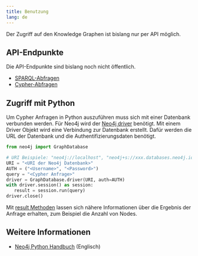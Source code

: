 ```yaml
---
title: Benutzung
lang: de
---
```


Der Zugriff auf den Knowledge Graphen ist bislang nur per API möglich.

## API-Endpunkte

Die API-Endpunkte sind bislang noch nicht öffentlich.

- [SPARQL-Abfragen](sparql.qmd)
- [Cypher-Abfragen](cypher.qmd)

## Zugriff mit Python

Um Cypher Anfragen in Python auszuführen muss sich mit einer Datenbank verbunden werden. Für Neo4j wird der [Neo4j driver](https://pypi.org/project/neo4j/) benötigt.  Mit einem Driver Objekt wird eine Verbindung zur Datenbank erstellt. Dafür werden die URL der Datenbank und die Authentifizierungsdaten benötigt.

```python
from neo4j import GraphDatabase

# URI Beispiele: "neo4j://localhost", "neo4j+s://xxx.databases.neo4j.io"
URI = "<URI der Neo4j Datenbank>"
AUTH = ("<Username>", "<Password>")
query = "<Cypher Anfrage>"
driver = GraphDatabase.driver(URI, auth=AUTH)
with driver.session() as session:
   result = session.run(query)
driver.close()
```

Mit [result Methoden](https://neo4j.com/docs/api/python-driver/current/api.html#result) lassen sich nähere Informationen über die Ergebnis der Anfrage erhalten, zum Beispiel die Anzahl von Nodes.

## Weitere Informationen

- [Neo4j Python Handbuch](https://neo4j.com/docs/python-manual/current/) (Englisch)

